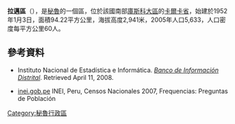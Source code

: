 '''拉邁區'''（{{lang-es|Distrito de Lamay}}），是[[秘魯|秘魯]]的一個區，位於該國南部[[庫斯科大區|庫斯科大區]]的[[卡爾卡省|卡爾卡省]]，始建於1952年1月3日，面積94.22平方公里，海拔高度2,941米，2005年人口5,633，人口密度每平方公里60人。

==參考資料==
*{{es icon}} Instituto Nacional de Estadística e Informática. ''[https://web.archive.org/web/20080423164200/http://desa.inei.gob.pe/mapas/bid/ Banco de Información Distrital]''. Retrieved April 11, 2008.
*[https://web.archive.org/web/20130127005551/http://iinei.inei.gob.pe/iinei/RedatamCpv2007.asp?id=ResultadosCensales%3Fori%3DC inei.gob.pe] INEI, Peru, Censos Nacionales 2007, Frequencias: Preguntas de Población

{{Peru-geo-stub}}
[[Category:秘魯行政區|Category:秘魯行政區]]